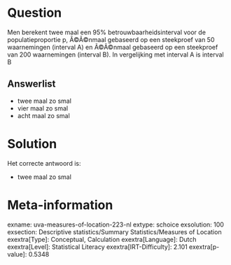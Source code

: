 Question
========

Men berekent twee maal een 95% betrouwbaarheidsinterval voor de
populatieproportie p, Ã©Ã©nmaal gebaseerd op een steekproef van 50
waarnemingen (interval A) en Ã©Ã©nmaal gebaseerd op een steekproef van
200 waarnemingen (interval B). In vergelijking met interval A is
interval B

Answerlist
----------

* twee maal zo smal
* vier maal zo smal
* acht maal zo smal

Solution
========

Het correcte antwoord is: 

* twee maal zo smal

Meta-information
================
exname: uva-measures-of-location-223-nl
extype: schoice
exsolution: 100
exsection: Descriptive statistics/Summary Statistics/Measures of Location
exextra[Type]: Conceptual, Calculation
exextra[Language]: Dutch
exextra[Level]: Statistical Literacy
exextra[IRT-Difficulty]: 2.101
exextra[p-value]: 0.5348
